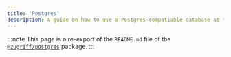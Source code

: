 ```yaml
---
title: 'Postgres'
description: A guide on how to use a Postgres-compatiable database at the Edge.
---
```


:::note
This page is a re-export of the `README.md` file of the [`@zugriff/postgres`](https://npmjs.com/@zugriff/postgres) package.
:::


<README />
